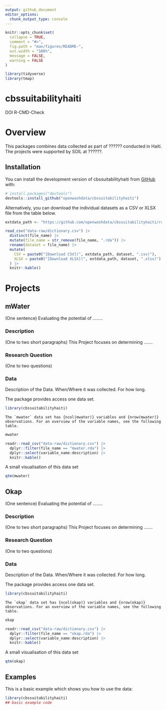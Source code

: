 ```yaml
---
output: github_document
editor_options: 
  chunk_output_type: console
---
```


<!-- README.md is generated from README.Rmd. Please edit that file -->

```r
knitr::opts_chunk$set(
  collapse = TRUE,
  comment = "#>",
  fig.path = "man/figures/README-",
  out.width = "100%",
  message = FALSE,
  warning = FALSE
)

library(tidyverse)
library(tmap)
```

# cbssuitabilityhaiti

<!-- badges: start -->
DOI
R-CMD-Check
<!-- badges: end -->

# Overview

This packages combines data collected as part of ?????? conducted in Haiti. The projects were 
supported by SOIL at ??????.

## Installation

You can install the development version of cbssuitabilityhaiti from [GitHub](https://github.com/) with:

``` r
# install.packages("devtools")
devtools::install_github("openwashdata/cbssuitabilityhaiti")
```

Alternatively, you can download the individual datasets as a CSV or XLSX file 
from the table below.

```r

extdata_path <- "https://github.com/openwashdata/cbssuitabilityhaiti/raw/main/inst/extdata/"

read_csv("data-raw/dictionary.csv") |> 
  distinct(file_name) |> 
  mutate(file_name = str_remove(file_name, ".rda")) |> 
  rename(dataset = file_name) |> 
  mutate(
    CSV = paste0("[Download CSV](", extdata_path, dataset, ".csv)"),
    XLSX = paste0("[Download XLSX](", extdata_path, dataset, ".xlsx)")
  ) |> 
  knitr::kable()

```


# Projects

## mWater

(One sentence) 
Evaluating the potential of ........

### Description

(One to two short paragraphs)
This Project focuses on determining .......

### Research Question

(One to two questions)

### Data 

Description of the Data. When/Where it was collected. For how long.

The package provides access one data set.

```r
library(cbssuitabilityhaiti)
```

```epoxy
The `mwater` data set has {ncol(mwater)} variables and {nrow(mwater)} observations. For an overview of the variable names, see the following table.  

```

```r
mwater
```


```r
readr::read_csv("data-raw/dictionary.csv") |> 
  dplyr::filter(file_name == "mwater.rda") |> 
  dplyr::select(variable_name:description) |> 
  knitr::kable()
```

A small visualisation of this data set

```r
qtm(mwater)
```


## Okap

(One sentence) 
Evaluating the potential of ........

### Description

(One to two short paragraphs)
This Project focuses on determining .......

### Research Question

(One to two questions)

### Data 

Description of the Data. When/Where it was collected. For how long.

The package provides access one data set.

```r
library(cbssuitabilityhaiti)
```

```epoxy
The `okap` data set has {ncol(okap)} variables and {nrow(okap)} observations. For an overview of the variable names, see the following table.  

```

```r
okap
```

```r
readr::read_csv("data-raw/dictionary.csv") |> 
  dplyr::filter(file_name == "okap.rda") |> 
  dplyr::select(variable_name:description) |> 
  knitr::kable()
```

A small visualisation of this data set

```r
qtm(okap)
```


## Examples

This is a basic example which shows you how to use the data:

```r
library(cbssuitabilityhaiti)
## basic example code
```
